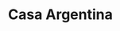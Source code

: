---
  title: Casa Argentina
  slug: casa-argentina
  year: '2022'
  excerpt: LoremIpsum
  location: Guadalajara, Jalisco
  variant: project
  embeddedImages:
    - CA_01.jpg
    - CA_02.jpg
    - CA_03.jpg
    - CA_04.jpg    
    - CA_05.jpg    
    - CA_06.jpg    
---